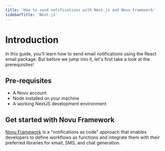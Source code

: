 ```yaml
---
title: 'How to send notifications with Next.js and Novu Framework'
sidebarTitle: 'Next.js'
---
```


# Introduction

In this guide, you’ll learn how to send email notifications using the React email package. But before we jump into it, let's first take a look at the prerequisites!

## Pre-requisites
- A Novu account
- Node installed on your machine
- A working NextJS development environment

## Get started with Novu Framework

[Novu Framework](https://docs.novu.co/framework/quickstart) is a "notifications as code" approach that enables developers to define workflows as functions and integrate them with their preferred libraries for email, SMS, and chat generation.


